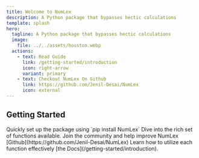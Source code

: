 ```yaml
---
title: Welcome to NumLex
description: A Python package that bypasses hectic calculations
template: splash
hero:
  tagline: A Python package that bypasses hectic calculations
  image:
    file: ../../assets/houston.webp
  actions:
    - text: Read Guide
      link: /getting-started/introduction
      icon: right-arrow
      variant: primary
    - text: Checkout NumLex On Github
      link: https://github.com/Jenil-Desai/NumLex
      icon: external
---
```



## Getting Started

<CardGrid stagger>
  <Card title="Installation" icon="seti:python">
    Quickly set up the package using `pip install NumLex`
  </Card>
  <Card title="Explore Modules" icon="information">
    Dive into the rich set of functions available.
  </Card>
  <Card title="Contribute" icon="seti:smarty">
    Join the community and help improve NumLex [Github](https://github.com/Jenil-Desai/NumLex)
  </Card>
  <Card title="Read the docs" icon="open-book">
    Learn how to utilize each function effectively [the Docs](/getting-started/introduction).
  </Card>
</CardGrid>
